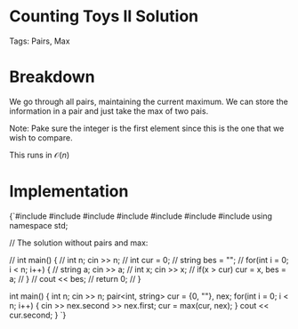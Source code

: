


<Sidebar moduleId={moduleId} /> 

# Counting Toys II Solution

Tags: Pairs, Max

# Breakdown

We go through all pairs, maintaining the current maximum. We can store the information in a pair and just take
the max of two pais. 

Note: Pake sure the integer is the first element since this is the one that we wish to compare. 

This runs in $\mathcal{O}(n)$

# Implementation

<div style={{ transform: 'translateX(150px)' }}>
  <SyntaxHighlighter language="cpp" style={okaidia}>
{`#include <cmath>
#include <cstdio>
#include <vector>
#include <fstream>
#include <fstream>
#include <iostream> 
#include <algorithm>
using namespace std;

// The solution without pairs and max: 

// int main() { 
//     int n; cin >> n; 
//     int cur = 0; 
//     string bes = ""; 
//     for(int i = 0; i < n; i++) {
//         string a; cin >> a; 
//         int x; cin >> x; 
//         if(x > cur) cur = x, bes = a; 
//     }
//     cout << bes; 
//     return 0;
// }

int main() {
    int n; cin >> n; 
    pair<int, string> cur = {0, ""}, nex; 
    for(int i = 0; i < n; i++) {
        cin >> nex.second >> nex.first;
        cur = max(cur, nex); 
    }
    cout << cur.second; 
}
`}
  </SyntaxHighlighter>
</div>

